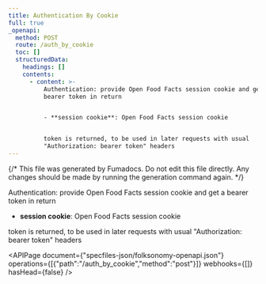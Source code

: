 ```yaml
---
title: Authentication By Cookie
full: true
_openapi:
  method: POST
  route: /auth_by_cookie
  toc: []
  structuredData:
    headings: []
    contents:
      - content: >-
          Authentication: provide Open Food Facts session cookie and get a
          bearer token in return


          - **session cookie**: Open Food Facts session cookie


          token is returned, to be used in later requests with usual
          "Authorization: bearer token" headers
---
```


{/* This file was generated by Fumadocs. Do not edit this file directly. Any changes should be made by running the generation command again. */}

Authentication: provide Open Food Facts session cookie and get a bearer token in return

- **session cookie**: Open Food Facts session cookie

token is returned, to be used in later requests with usual "Authorization: bearer token" headers

<APIPage document={"specfiles-json/folksonomy-openapi.json"} operations={[{"path":"/auth_by_cookie","method":"post"}]} webhooks={[]} hasHead={false} />